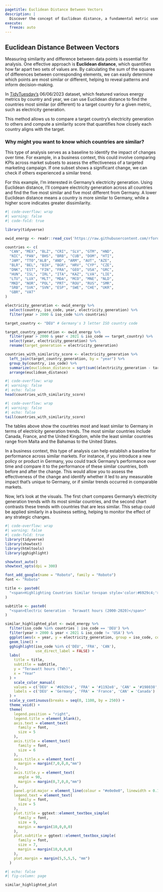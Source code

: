 ```yaml
---
pagetitle: Euclidean Distance Between Vectors
description: |
  Discover the concept of Euclidean distance, a fundamental metric used in various fields to measure the straight-line distance between points in space. This page covers its mathematical formulation, applications in data analysis, and examples to illustrate its use in clustering and dimensionality reduction.
execute: 
  freeze: auto
---
```


::: column-page
# Euclidean Distance Between Vectors
:::

::::: column-screen
:::: portfolio-banner
::: column-page
Measuring similarity and difference between data points is essential for analysis. One effective approach is **Euclidean distance**, which quantifies how far apart two sets of values are. By calculating the sum of the squares of differences between corresponding elements, we can easily determine which points are most similar or different, helping to reveal patterns and inform decision-making.
:::
::::
:::::

::: {.column-page .binom}
In [TidyTuesday's](https://github.com/rfordatascience/tidytuesday/tree/master/data/2023/2023-06-06) 06/06/2023 dataset, which featured various energy metrics by country and year, we can use Euclidean distance to find the countries most similar (or different) to a target country for a given metric, such as electricity generation.

This method allows us to compare a target country’s electricity generation to others and compute a similarity score that quantifies how closely each country aligns with the target.

### Why might you want to know which countries are similar?

This type of analysis serves as a baseline to identify the impact of changes over time. For example, in a business context, this could involve comparing KPIs across market subsets to assess the effectiveness of a targeted marketing campaign. If one subset shows a significant change, we can check if others experienced a similar trend.

For this example, I’m interested in Germany’s electricity generation. Using Euclidean distance, I'll compare electricity generation across all countries and find the five most similar and five most different from Germany. A lower Euclidean distance means a country is more similar to Germany, while a higher score indicates greater dissimilarity.

```r
#| code-overflow: wrap
#| warning: false
#| code-fold: true

library(tidyverse)

owid_energy <- readr::read_csv('https://raw.githubusercontent.com/rfordatascience/tidytuesday/master/data/2023/2023-06-06/owid-energy.csv')

countries <- c(
  "CAN", "MEX", "BLZ", "CRI", "SLV", "GTM", "HND",
  "NIC", "PAN", "BHS", "BRB", "CUB", "DOM", "HTI",
  "JAM", "TTO","ALB", "AND", "ARM", "AUT", "AZE",
  "BLR", "BEL", "BIH", "BGR", "HRV", "CYP", "CZE",
  "DNK", "EST", "FIN", "FRA", "GEO", "USA", "GRC",
  "HUN", "ISL", "IRL", "ITA", "KAZ", "LVA", "LIE",
  "LTU", "LUX", "MLT", "MDA", "MCO", "MNE", "NLD",
  "MKD", "NOR", "POL", "PRT", "ROU", "RUS", "SMR",
  "SRB", "SVK", "SVN", "ESP", "SWE", "CHE", "UKR",
  "GBR", "VAT"
)

electricity_generation <- owid_energy %>%
  select(country, iso_code, year, electricity_generation) %>%
  filter(year > 2000 & iso_code %in% countries)

target_country <- "DEU" # Germany's 3 letter ISO country code

target_country_generation <- owid_energy %>%
  filter(year > 2000 & year < 2021 & iso_code == target_country) %>%
  select(year, electricity_generation) %>%
  rename(target_generation = electricity_generation)

countries_with_similarity_score <- electricity_generation %>%
  left_join(target_country_generation, by = "year") %>%
  group_by(country, iso_code) %>%
  summarize(euclidean_distance = sqrt(sum((electricity_generation - target_generation)^2, na.rm = TRUE))) %>%
  arrange(euclidean_distance)
```
:::

```r
#| code-overflow: wrap
#| warning: false
#| echo: false
head(countries_with_similarity_score)
```

```r
#| code-overflow: wrap
#| warning: false
#| echo: false
tail(countries_with_similarity_score)
```

::: {.column-page .binom}
The tables above show the countries most and least similar to Germany in terms of electricity generation trends. The most similar countries include Canada, France, and the United Kingdom, while the least similar countries range from Malta and the Bahamas to the United States.

In a business context, this type of analysis can help establish a baseline for performance across similar markets. For instance, if you introduce a new policy or product in Germany, you could track Germany’s performance over time and compare it to the performance of these similar countries, both before and after the change. This would allow you to assess the effectiveness of the change and identify whether it led to any measurable impact that’s unique to Germany, or if similar trends occurred in comparable markets.

Now, let’s look at the visuals. The first chart compares Germany's electricity generation trends with its most similar countries, and the second chart contrasts these trends with countries that are less similar. This setup could be applied similarly in a business setting, helping to monitor the effect of any strategic changes.

```r
#| code-overflow: wrap
#| warning: false
#| code-fold: true
library(tidyverse)
library(showtext)
library(htmltools)
library(gghighlight)

showtext_auto()
showtext_opts(dpi = 300)

font_add_google(name = "Roboto", family = "Roboto")
font <- "Roboto"

title <- paste0(
  "<span>Highlighting Countries Similar to<span style='color:#6929c4;'> Germany</span></span>"
)

subtitle <- paste0(
  "<span>Electric Generation - Terawatt hours (2000-2020)</span>"
)

similar_highlighted_plot <- owid_energy %>%
  filter(iso_code %in% countries | iso_code == 'DEU') %>%
  filter(year > 2000 & year < 2021 & iso_code != 'USA') %>%
  ggplot(aes(x = year, y = electricity_generation, group = iso_code, color = iso_code)) +
  geom_line() +
  gghighlight(iso_code %in% c('DEU', 'FRA', 'CAN'), 
              use_direct_label = FALSE) +
  labs(
    title = title,
    subtitle = subtitle,
    y = "Terawatt hours (TWh)",
    x = "Year"
  ) +
    scale_color_manual(
    values = c('DEU' = '#6929c4', 'FRA' = '#1192e8', 'CAN' = '#198038', 'Other' = '#D3D3D3'),
    labels = c('DEU' = 'Germany', 'FRA' = 'France', 'CAN' = 'Canada')
  ) +
  scale_y_continuous(breaks = seq(0, 1100, by = 250)) +
  theme_void() +
  theme(
    legend.position = "right",
    legend.title = element_blank(),
    axis.text = element_text(
      family = font,
      size = 5
    ),
    axis.title = element_text(
      family = font,
      size = 6
    ),
    axis.title.x = element_text(
      margin = margin(7,0,0,0,"mm")
    ),
    axis.title.y = element_text(
      angle = 90,
      margin = margin(0,7,0,0,"mm")
    ),
    panel.grid.major = element_line(colour = "#e0e0e0", linewidth = 0.1),
    legend.text = element_text(
      family = font,
      size = 5
    ),
    plot.title = ggtext::element_textbox_simple(
      family = font,
      size = 9,
      margin = margin(10,0,0,0)
    ),
    plot.subtitle = ggtext::element_textbox_simple(
      family = font,
      size = 7,
      margin = margin(10,0,0,0)
    ),
    plot.margin = margin(5,5,5,5, "mm")
  )
```
:::

```r
#| echo: false
#| fig-column: page

similar_highlighted_plot
```